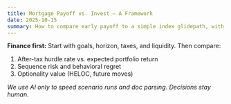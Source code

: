 ```yaml
---
title: Mortgage Payoff vs. Invest — A Framework
date: 2025-10-15
summary: How to compare early payoff to a simple index glidepath, with taxes and regret risk in mind.
---
```


**Finance first:** Start with goals, horizon, taxes, and liquidity. Then compare:

1. After-tax hurdle rate vs. expected portfolio return
2. Sequence risk and behavioral regret
3. Optionality value (HELOC, future moves)

_We use AI only to speed scenario runs and doc parsing. Decisions stay human._
